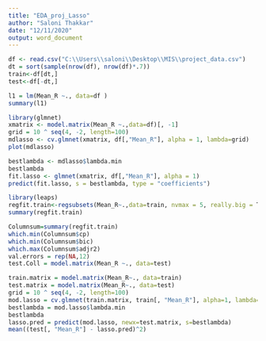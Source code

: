 ---
title: "EDA_proj_Lasso"
author: "Saloni Thakkar"
date: "12/11/2020"
output: word_document
---
```{r}
df <- read.csv("C:\\Users\\saloni\\Desktop\\MIS\\project_data.csv")
dt = sort(sample(nrow(df), nrow(df)*.7))
train<-df[dt,]
test<-df[-dt,]

l1 = lm(Mean_R ~., data=df )
summary(l1)
```

```{r}
library(glmnet)
xmatrix <- model.matrix(Mean_R ~.,data=df)[, -1]
grid = 10 ^ seq(4, -2, length=100)
mdlasso <- cv.glmnet(xmatrix, df[,"Mean_R"], alpha = 1, lambda=grid)
plot(mdlasso)

```

```{r}
bestlambda <- mdlasso$lambda.min
bestlambda
fit.lasso <- glmnet(xmatrix, df[,"Mean_R"], alpha = 1)
predict(fit.lasso, s = bestlambda, type = "coefficients")
```

```{r}
library(leaps)
regfit.train<-regsubsets(Mean_R~.,data=train, nvmax = 5, really.big = T)
summary(regfit.train)
```

```{r}
Columnsum=summary(regfit.train)
which.min(Columnsum$cp)
which.min(Columnsum$bic)
which.max(Columnsum$adjr2)
val.errors = rep(NA,12)
test.Coll = model.matrix(Mean_R ~., data=test)

```

```{r}
train.matrix = model.matrix(Mean_R~., data=train)
test.matrix = model.matrix(Mean_R~., data=test)
grid = 10 ^ seq(4, -2, length=100)
mod.lasso = cv.glmnet(train.matrix, train[, "Mean_R"], alpha=1, lambda=grid, thresh=1e-12)
bestlambda = mod.lasso$lambda.min
bestlambda
lasso.pred = predict(mod.lasso, newx=test.matrix, s=bestlambda)
mean((test[, "Mean_R"] - lasso.pred)^2)

```
